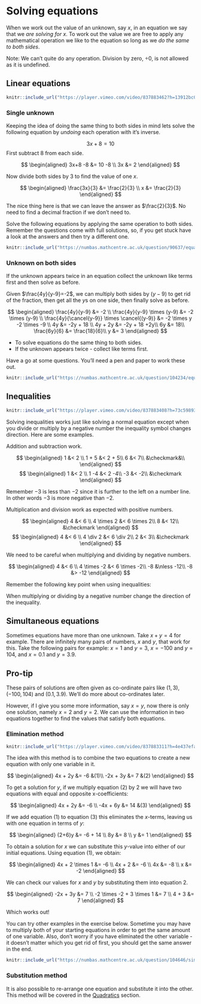 # Solving equations

When we work out the value of an unknown, say $x$, in an equation we say that we *are solving for $x$*. To work out the value we are free to apply any mathematical operation we like to the equation so long as we *do the same to both sides*. 

Note: We can't quite do any operation. Division by zero, $\div 0$, is not allowed as it is undefined. 

## Linear equations

```r
knitr::include_url("https://player.vimeo.com/video/837883462?h=13912bc0c2", height="405px")
```

### Single unknown

Keeping the idea of doing the same thing to both sides in mind lets solve the following equation by *undoing* each operation with it's inverse.

$$
3x + 8 = 10
$$
First subtract $8$ from each side.

$$
\begin{aligned} 3x+8 -8 &= 10 -8 \\
3x &= 2
\end{aligned}
$$

Now divide both sides by $3$ to find the value of one $x$.

$$
\begin{aligned} \frac{3x}{3} &= \frac{2}{3} \\
x &= \frac{2}{3}
\end{aligned}
$$

The nice thing here is that we can leave the answer as $\frac{2}{3}$. No need to find a decimal fraction if we don't need to.

Solve the following equations by applying the same operation to both sides. Remember the questions come with full solutions, so, if you get stuck have a look at the answers and then try a different one.

```r
knitr::include_url("https://numbas.mathcentre.ac.uk/question/90637/equations-linear-equations-1a-rational-answers/embed/?token=8b0eebe4-9011-49a1-a3aa-d0a1298634be", height="800px")
```

### Unknown on both sides

If the unknown appears twice in an equation collect the unknown like terms first and then solve as before.

Given $\frac{4y}{y-9}=-2$, we can multiply both sides by $(y-9)$ to get rid of the fraction, then get all the $y$s on one side, then finally solve as before.

$$
\begin{aligned} \frac{4y}{y-9} &= -2 \\
\frac{4y}{y-9} \times (y-9) &= -2 \times (y-9) \\
\frac{4y}{\cancel{y-9}} \times \cancel{(y-9)} &= -2 \times y -2 \times -9 \\
4y &= -2y + 18 \\
4y + 2y &= -2y + 18 +2y\\
6y &= 18\\
\frac{6y}{6} &= \frac{18}{6}\\
y &= 3
\end{aligned}
$$

:::{.callout-note}
* To solve equations do the same thing to both sides.
* If the unknown appears twice - collect like terms first.
:::

Have a go at some questions. You'll need a pen and paper to work these out.

```r
knitr::include_url("https://numbas.mathcentre.ac.uk/question/104234/equations-linear-equations-2-unknowns-on-both-sides/embed/?token=c65c1027-db21-4273-bc3c-7e1a348e8510", height="800px")
```

## Inequalities

```r
knitr::include_url("https://player.vimeo.com/video/837883408?h=73c598938f", height="405px")
```

Solving inequalities works just like solving a normal equation except when you divide or multiply by a negative number the inequality symbol changes direction. Here are some examples. 

Addition and subtraction work.

$$
\begin{aligned} 1 &< 2 \\
1 + 5 &< 2 + 5\\
6 &< 7\\
&\checkmark&\\
\end{aligned}
$$
$$
\begin{aligned} 1 &< 2 \\
1 -4 &< 2 -4\\
-3 &< -2\\
&\checkmark
\end{aligned}
$$

Remember $-3$ is less than $-2$ since it is further to the left on a number line. In other words $-3$ is more negative than $-2$.

Multiplication and division work as expected with positive numbers.

$$
\begin{aligned} 4 &< 6 \\
4 \times 2 &< 6 \times 2\\
8 &< 12\\
&\checkmark
\end{aligned}
$$
$$
\begin{aligned} 4 &< 6 \\
4 \div 2 &< 6 \div 2\\
2 &< 3\\
&\checkmark
\end{aligned}
$$

We need to be careful when multiplying and dividing by negative numbers.

$$
\begin{aligned} 4 &< 6 \\
4 \times -2 &< 6 \times -2\\
-8 &\nless -12\\
-8 &> -12
\end{aligned}
$$

:::{.callout-note}
Remember the following key point when using inequalities: 

When multiplying or dividing by a negative number change the direction of the inequality.
:::

## Simultaneous equations

Sometimes equations have more than one unknown. Take $x + y = 4$ for example. There are infinitely many pairs of numbers, $x$ and $y$, that work for this. Take the following pairs for example: $x = 1$ and $y=3$, $x = -100$ and $y=104$, and $x = 0.1$ and $y=3.9$. 

:::{.callout-tip}
## Pro-tip 

These pairs of solutions are often given as co-ordinate pairs like $(1,3)$, $(-100,104)$ and $(0.1,3.9)$. We'll do more about co-ordinates later.
:::

However, if I give you some more information, say $x = y$, now there is only one solution, namely $x = 2$ and $y=2$. We can use the information in two equations together to find the values that satisfy both equations.

### Elimination method

```r
knitr::include_url("https://player.vimeo.com/video/837883311?h=4e437efa2f", height="405px")
```

The idea with this method is to combine the two equations to create a new equation with only one variable in it. 

$$
\begin{aligned}
4x + 2y &= -6 &(1)\\
-2x + 3y &= 7 &(2)
\end{aligned}
$$

To get a solution for $y$, if we multiply equation $(2)$ by $2$ we will have two equations with equal and opposite x-coefficients:

$$
\begin{aligned}
4x + 2y &= -6   \\
-4x + 6y &= 14 &(3)
\end{aligned}
$$

If we add equation $(1)$ to equation $(3)$ this eliminates the $x$-terms, leaving us with one equation in terms of $y$:

$$
\begin{aligned}
(2+6)y &= -6 + 14   \\
8y &= 8 \\
y &= 1
\end{aligned}
$$

To obtain a solution for $x$ we can substitute this $y$-value into either of our initial equations. Using equation $(1)$, we obtain:

$$
\begin{aligned}
4x + 2 \times 1 &= -6 \\
4x + 2 &= -6 \\
4x &= -8 \\
x &= -2
\end{aligned}
$$

We can check our values for $x$ and $y$ by substituting them into equation $2$.

$$
\begin{aligned}
-2x + 3y &= 7 \\
-2 \times -2 + 3 \times 1 &= 7 \\
4 + 3 &= 7
\end{aligned}
$$

Which works out!

You can try other examples in the exercise below. Sometime you may have to multiply both of your starting equations in order to get the same amount of one variable. Also, don't worry if you have eliminated the other variable - it doesn't matter which you get rid of first, you should get the same answer in the end.

```r
knitr::include_url("https://numbas.mathcentre.ac.uk/question/104646/simultaneous-equations-linear-equations-with-integer-solutions/embed/?token=22ea59f8-3c89-478a-acd8-d114edcba808", height="800px")
```

### Substitution method

It is also possible to re-arrange one equation and substitute it into the other. This method will be covered in the [Quadratics](#07-quadratics.qmd) section.
